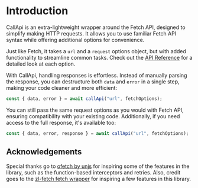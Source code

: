 # Introduction

CallApi is an extra-lightweight wrapper around the Fetch API, designed to simplify making HTTP requests. It allows you to use familiar Fetch API syntax while offering additional options for convenience.

Just like Fetch, it takes a `url` and a `request` options object, but with added functionality to streamline common tasks. Check out the [API Reference](/api-reference) for a detailed look at each option.

With CallApi, handling responses is effortless. Instead of manually parsing the response, you can destructure both `data` and `error` in a single step, making your code cleaner and more efficient:

```js copy
const { data, error } = await callApi("url", fetchOptions);
```

You can still pass the same request options as you would with Fetch API, ensuring compatibility with your existing code. Additionally, if you need access to the full response, it's available too:

```js copy
const { data, error, response } = await callApi("url", fetchOptions);
```


## Acknowledgements

Special thanks go to [ofetch by unjs](https://github.com/unjs/ofetch) for inspiring some of the features in the library, such as the function-based interceptors and retries. Also, credit goes to the [zl-fetch fetch wrapper](https://github.com/zellwk/zl-fetch) for inspiring a few features in this library.
